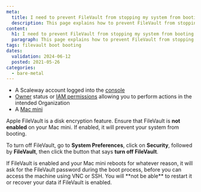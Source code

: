 ```yaml
---
meta:
  title: I need to prevent FileVault from stopping my system from booting
  description: This page explains how to prevent FileVault from stopping your system from booting
content:
  h1: I need to prevent FileVault from stopping my system from booting
  paragraph: This page explains how to prevent FileVault from stopping your system from booting
tags: filevault boot booting 
dates:
  validation: 2024-06-12
  posted: 2021-05-26
categories:
  - bare-metal
---
```


<Macro id="requirements" />

- A Scaleway account logged into the [console](https://console.scaleway.com/)
- [Owner](/identity-and-access-management/iam/concepts/#owner) status or [IAM permissions](/identity-and-access-management/iam/concepts/#permission) allowing you to perform actions in the intended Organization
- A [Mac mini](/bare-metal/apple-silicon/how-to/create-mac-mini/)

Apple FileVault is a disk encryption feature. Ensure that FileVault is **not enabled** on your Mac mini. If enabled, it will prevent your system from booting.

To turn off FileVault, go to **System Preferences**, click on **Security**, followed by **FileVault**, then click the button that says **turn off FileVault**.

<Message type="important">
  If FileVault is enabled and your Mac mini reboots for whatever reason, it will ask for the FileVault password during the boot process, before you can access the machine using VNC or SSH. You will **not be able** to restart it or recover your data if FileVault is enabled.
</Message>